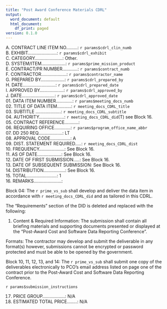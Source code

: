 ```yaml
---
title: "Post Award Conference Materials CDRL"
output:
  word_document: default
  html_document:
    df_print: paged
version: 0.1.0
---
```


A. CONTRACT LINE ITEM NO.........: `r params$cdrl_clin_numb`  
B. EXHIBIT.......................: `r params$cdrl_exhibit`  
C. CATEGORY......................: Other.  
D. SYSTEM/ITEM...................: `r params$prime_mission_product`  
E. CONTRACT/PR NUMBER............: `r params$contract_numb`  
F. CONTRACTOR....................: `r params$contractor_name`  
G. PREPARED BY...................: `r params$cdrl_prepared_by`  
H. DATE..........................: `r params$cdrl_prepared_date`  
I. APPROVED BY...................: `r params$cdrl_approved_by`  
J. DATE..........................: `r params$cdrl_approved_date`  
01. DATA ITEM NUMBER.............: `r params$meeting_docs_numb`  
02. TITLE OF DATA ITEM...........: `r meeting_docs_CDRL_title`  
03. SUBTITLE ....................: `r meeting_docs_CDRL_subtitle`  
04. AUTHORITY....................: `r meeting_docs_CDRL_did`(T) see Block 16.  
05. CONTRACT REFERENCE...........:  
06. REQUIRING OFFICE.............: `r params$program_office_name_abbr`  
07. DD 250 REQ...................: LT  
08. APPROVAL CODE................: A  
09. DIST. STATEMENT REQUIRED.....: `r meeting_docs_CDRL_dist`  
10. FREQUENCY....................: See Block 16.  
11. AS OF DATE...................: See Block 16.  
12. DATE OF FIRST SUBMISSION.....: See Block 16.  
13. DATE OF SUBSEQUENT SUBMISSION: See Block 16.  
14. DISTRIBUTION.................: See Block 16.  
15. TOTAL........................: 1  
16. REMARKS......................:  

Block 04: The `r prime_vs_sub` shall develop and deliver the data item in accordance with `r meeting_docs_CDRL_did` and as tailored in this CDRL.  

The "Requirements" section of the DID is deleted and replaced with the following:  

1. Content & Required Information: The submission shall contain all briefing materials and supporting documents presented or displayed at the "Post-Award Cost and Software Data Reporting Conference".  

Formats: The contractor may develop and submit the deliverable in any format(s) however, submissions cannot be encrypted or password protected and must be able to be opened by the government.  

Block 10, 11, 12, 13, and 14: The `r prime_vs_sub` shall submit one copy of the deliverables electronically to PCO’s email address listed on page one of the contract prior to the Post-Award Cost and Software Data Reporting Conference.  

`r params$submission_instructions`  

17. PRICE GROUP..................: N/A
18. ESTIMATED TOTAL PRICE........: N/A
